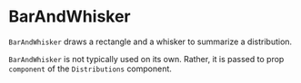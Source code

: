
# BarAndWhisker

<Meta title="Addons/Band/Distributions/BarAndWhisker" />

`BarAndWhisker` draws a rectangle and a whisker to summarize a distribution.

<ArgsTable of={BarAndWhisker} />

`BarAndWhisker` is not typically used on its own.
Rather, it is passed to prop `component` of the `Distributions` component.
